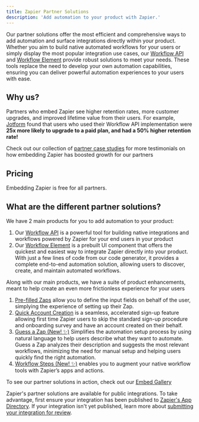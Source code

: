 ```yaml
---
title: Zapier Partner Solutions
description: 'Add automation to your product with Zapier.'
---
```


Our partner solutions offer the most efficient and comprehensive ways to add automation and surface integrations directly within your product. Whether you aim to build native automated workflows for your users or simply display the most popular integration use cases, our [Workflow API](/partner-solutions/workflow-api/intro) and [Workflow Element](/partner-solutions/workflow-element/intro) provide robust solutions to meet your needs. These tools replace the need to develop your own automation capabilities, ensuring you can deliver powerful automation experiences to your users with ease.

## Why us?
Partners who embed Zapier see higher retention rates, more customer upgrades, and improved lifetime value from their users. For example, [Jotform](https://zapier.com/blog/how-jotform-retains-users-with-zapier/) found that users who used their Workflow API implementation were **25x more likely to upgrade to a paid plan, and had a 50% higher retention rate!** 

<Tip>Check out our collection of [partner case studies](https://zapier.com/blog/all-articles/partner-case-studies/) for more testimonials on how embedding Zapier has boosted growth for our partners </Tip>

## Pricing
Embedding Zapier is free for all partners.


## What are the different partner solutions?
We have 2 main products for you to add automation to your product:
1. Our [Workflow API](/partner-solutions/workflow-api/intro) is a powerful tool for building native integrations and workflows powered by Zapier for your end users in your product 
2. Our [Workflow Element](/partner-solutions/workflow-element/intro) is a prebuilt UI component that offers the quickest and easiest way to integrate Zapier directly into your product. With just a few lines of code from our code generator, it provides a complete end-to-end automation solution, allowing users to discover, create, and maintain automated workflows.

Along with our main products, we have a suite of product enhancements, meant to help create an even more frictionless experience for your users
1. [Pre-filled Zaps](/partner-solutions/pre-filled-zaps) allow you to define the input fields on behalf of the user, simplying the experience of setting up their Zap.
2. [Quick Account Creation](/partner-solutions/quick-account-creation) is a seamless, accelerated sign-up feature allowing first time Zapier users to skip the standard sign-up procedure and onboarding survey and have an account created on their behalf. 
3. [Guess a Zap (New! ✨)](/partner-solutions/api-reference/zaps/guess-a-zap) Simplifies the automation setup process by using natural language to help users describe what they want to automate. Guess a Zap analyzes their description and suggests the most relevant workflows, minimizing the need for manual setup and helping users quickly find the right automation.
4. [Workflow Steps (New! ✨)](/partner-solutions/experimental/create-a-workflow-step) enables you to augment your native workflow tools with Zapier’s apps and actions.

<Tip>To see our partner solutions in action, check out our [Embed Gallery](https://zapier.com/developer-platform/partner-embeds)</Tip>

<Info>Zapier's partner solutions are available for public integrations. To take advantage, first ensure your integration has been published to [Zapier's App Directory](https://zapier.com/apps). If your integration isn't yet published, learn more about [submitting your integration for review](https://platform.zapier.com/publish/public-integration#4-submit-your-integration-for-app-review).</Info>



